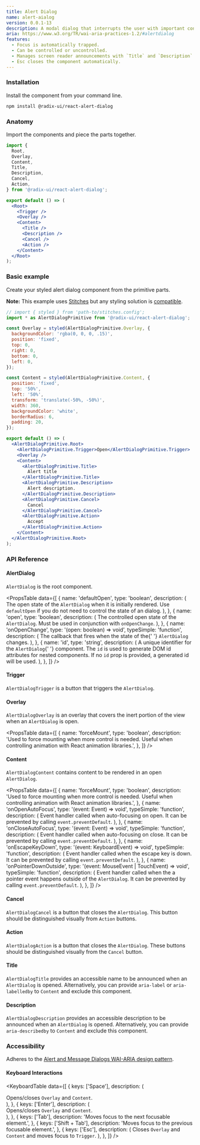 ```yaml
---
title: Alert Dialog
name: alert-aialog
version: 0.0.1-13
description: A modal dialog that interrupts the user with important content and expects a response.
aria: https://www.w3.org/TR/wai-aria-practices-1.2/#alertdialog
features:
  - Focus is automatically trapped.
  - Can be controlled or uncontrolled.
  - Manages screen reader announcements with `Title` and `Description` components.
  - Esc closes the component automatically.
---
```



<HeroSlot>
  <AlertDialogHero />
</HeroSlot>

### Installation

Install the component from your command line.

```bash
npm install @radix-ui/react-alert-dialog
```

### Anatomy

Import the components and piece the parts together.

```jsx
import {
  Root,
  Overlay,
  Content,
  Title,
  Description,
  Cancel,
  Action,
} from '@radix-ui/react-alert-dialog';

export default () => (
  <Root>
    <Trigger />
    <Overlay />
    <Content>
      <Title />
      <Description />
      <Cancel />
      <Action />
    </Content>
  </Root>
);
```

### Basic example

Create your styled alert dialog component from the primitive parts.

**Note:** This example uses [Stitches](https://stitches.dev) but any styling solution is [compatible](../overview/styling).

```jsx live manual
// import { styled } from 'path-to/stitches.config';
import * as AlertDialogPrimitive from '@radix-ui/react-alert-dialog';

const Overlay = styled(AlertDialogPrimitive.Overlay, {
  backgroundColor: 'rgba(0, 0, 0, .15)',
  position: 'fixed',
  top: 0,
  right: 0,
  bottom: 0,
  left: 0,
});

const Content = styled(AlertDialogPrimitive.Content, {
  position: 'fixed',
  top: '50%',
  left: '50%',
  transform: 'translate(-50%, -50%)',
  width: 360,
  backgroundColor: 'white',
  borderRadius: 6,
  padding: 20,
});

export default () => (
  <AlertDialogPrimitive.Root>
    <AlertDialogPrimitive.Trigger>Open</AlertDialogPrimitive.Trigger>
    <Overlay />
    <Content>
      <AlertDialogPrimitive.Title>
        Alert title
      </AlertDialogPrimitive.Title>
      <AlertDialogPrimitive.Description>
        Alert description.
      </AlertDialogPrimitive.Description>
      <AlertDialogPrimitive.Cancel>
        Cancel
      </AlertDialogPrimitive.Cancel>
      <AlertDialogPrimitive.Action>
        Accept
      </AlertDialogPrimitive.Action>
    </Content>
  </AlertDialogPrimitive.Root>
);
```

### API Reference

#### AlertDialog

`AlertDialog` is the root component.

<PropsTable
  data={[
    {
      name: 'defaultOpen',
      type: 'boolean',
      description: (
        <span>
          The open state of the <Code>AlertDialog</Code> when it is
          initially rendered. Use <Code>defaultOpen</Code> if you do
          not need to control the state of an dialog.
        </span>
      ),
    },
    {
      name: 'open',
      type: 'boolean',
      description: (
        <span>
          The controlled open state of the <Code>AlertDialog</Code>.
          Must be used in conjunction with <Code>onOpenChange</Code>.
        </span>
      ),
    },
    {
      name: 'onOpenChange',
      type: '(open: boolean) => void',
      typeSimple: 'function',
      description: (
        <span>
          The callback that fires when the state of the{' '}
          <Code>AlertDialog</Code> changes.
        </span>
      ),
    },
    {
      name: 'id',
      type: 'string',
      description: (
        <span>
          A unique identifier for the <Code>AlertDialog</Code>{' '}
          component. The <Code>id</Code> is used to generate DOM id
          attributes for nested components. If no <Code>id</Code> prop
          is provided, a generated id will be used.
        </span>
      ),
    },
  ]}
/>

#### Trigger

`AlertDialogTrigger` is a button that triggers the `AlertDialog`.

#### Overlay

`AlertDialogOverlay` is an overlay that covers the inert portion of the view when an `AlertDialog` is open.

<PropsTable
  data={[
    {
      name: 'forceMount',
      type: 'boolean',
      description:
        'Used to force mounting when more control is needed. Useful when controlling animation with React animation libraries.',
    },
  ]}
/>

#### Content

`AlertDialogContent` contains content to be rendered in an open `AlertDialog`.

<PropsTable
  data={[
    {
      name: 'forceMount',
      type: 'boolean',
      description:
        'Used to force mounting when more control is needed. Useful when controlling animation with React animation libraries.',
    },
    {
      name: 'onOpenAutoFocus',
      type: '(event: Event) => void',
      typeSimple: 'function',
      description: (
        <span>
          Event handler called when auto-focusing on open. It can be
          prevented by calling <Code>event.preventDefault</Code>.
        </span>
      ),
    },
    {
      name: 'onCloseAutoFocus',
      type: '(event: Event) => void',
      typeSimple: 'function',
      description: (
        <span>
          Event handler called when auto-focusing on close. It can be
          prevented by calling <Code>event.preventDefault</Code>.
        </span>
      ),
    },
    {
      name: 'onEscapeKeyDown',
      type: '(event: KeyboardEvent) => void',
      typeSimple: 'function',
      description: (
        <span>
          Event handler called when the escape key is down. It can be
          prevented by calling <Code>event.preventDefault</Code>.
        </span>
      ),
    },
    {
      name: 'onPointerDownOutside',
      type: '(event: MouseEvent | TouchEvent) => void',
      typeSimple: 'function',
      description: (
        <span>
          Event handler called when the a pointer event happens
          outside of the <Code>AlertDialog</Code>. It can be prevented
          by calling <Code>event.preventDefault</Code>.
        </span>
      ),
    },
  ]}
/>

#### Cancel

`AlertDialogCancel` is a button that closes the `AlertDialog`. This button should be distinguished visually from `Action` buttons.

#### Action

`AlertDialogAction` is a button that closes the `AlertDialog`. These buttons should be distinguished visually from the `Cancel` button.

#### Title

`AlertDialogTitle` provides an accessible name to be announced when an `AlertDialog` is opened. Alternatively, you can provide `aria-label` or `aria-labelledby` to `Content` and exclude this component.

#### Description

`AlertDialogDescription` provides an accessible description to be announced when an `AlertDialog` is opened. Alternatively, you can provide `aria-describedby` to `Content` and exclude this component.

### Accessibility

Adheres to the [Alert and Message Dialogs WAI-ARIA design pattern](https://www.w3.org/TR/wai-aria-practices-1.2/#alertdialog).

#### Keyboard Interactions

<KeyboardTable
  data={[
    {
      keys: ['Space'],
      description: (
        <div>
          Opens/closes <Code>Overlay</Code> and <Code>Content</Code>.
        </div>
      ),
    },
    {
      keys: ['Enter'],
      description: (
        <div>
          Opens/closes <Code>Overlay</Code> and <Code>Content</Code>.
        </div>
      ),
    },
    {
      keys: ['Tab'],
      description: 'Moves focus to the next focusable element.',
    },
    {
      keys: ['Shift + Tab'],
      description: 'Moves focus to the previous focusable element.',
    },
    {
      keys: ['Esc'],
      description: (
        <span>
          Closes <Code>Overlay</Code> and <Code>Content</Code> and
          moves focus to <Code>Trigger</Code>.
        </span>
      ),
    },
  ]}
/>
